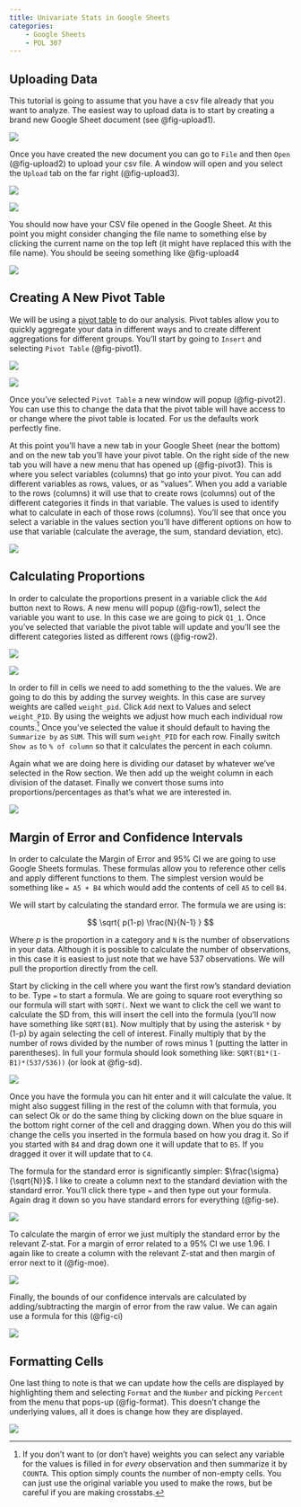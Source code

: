 ```yaml
---
title: Univariate Stats in Google Sheets
categories: 
    - Google Sheets
    - POL 307
---
```



## Uploading Data

This tutorial is going to assume that you have a csv file already that you want to analyze. The easiest way to upload data is to start by creating a brand new Google Sheet document (see @fig-upload1). 

::: {.column-margin}
![](images/upload_1.png){#fig-upload1}
:::

Once you have created the new document you can go to `File` and then `Open` (@fig-upload2) to upload your csv file. A window will open and you select the `Upload` tab on the far right (@fig-upload3). 

::: {.column-margin}
![](images/upload_2.png){#fig-upload2}
:::

![](images/upload_3.png){#fig-upload3}

You should now have your CSV file opened in the Google Sheet. At this point you might consider changing the file name to something else by clicking the current name on the top left (it might have replaced this with the file name). You should be seeing something like @fig-upload4

![](images/upload_4.png){#fig-upload4}

## Creating A New Pivot Table 

We will be using a [pivot table](https://en.wikipedia.org/wiki/Pivot_table) to do our analysis. Pivot tables allow you to quickly aggregate your data in different ways and to create different aggregations for different groups. You'll start by going to `Insert` and selecting `Pivot Table` (@fig-pivot1).

![](images/pivot_1.png){#fig-pivot1}


::: {.column-margin}
![](images/pivot_2.png){#fig-pivot2}
:::


Once you've selected `Pivot Table` a new window will popup (@fig-pivot2). You can use this to change the data that the pivot table will have access to or change where the pivot table is located. For us the defaults work perfectly fine. 

At this point you'll have a new tab in your Google Sheet (near the bottom) and on the new tab you'll have your pivot table. On the right side of the new tab you will have a new menu that has opened up (@fig-pivot3). This is where you select variables (columns) that go into your pivot. You can add different variables as rows, values, or as "values". When you add a variable to the rows (columns) it will use that to create rows (columns) out of the different categories it finds in that variable. The values is used to identify what to calculate in each of those rows (columns). You'll see that once you select a variable in the values section you'll have different options on how to use that variable (calculate the average, the sum, standard deviation, etc). 

::: {.column-margin}
![](images/pivot_3.png){#fig-pivot3}
:::

## Calculating Proportions

In order to calculate the proportions present in a variable click the `Add` button next to Rows. A new menu will popup (@fig-row1), select the variable you want to use. In this case we are going to pick `Q1_1`. Once you've selected that variable the pivot table will update and you'll see the different categories listed as different rows (@fig-row2). 

::: {.column-margin}
![](images/row_1.png){#fig-row1}
:::


![](images/row_2.png){#fig-row2}

In order to fill in cells we need to add something to the the values. We are going to do this by adding the survey weights. In this case are survey weights are called `weight_pid`. Click `Add` next to Values and select `weight_PID`. By using the weights we adjust how much each individual row counts.[^unweighted] Once you've selected the value it should default to having the `Summarize by` as `SUM`. This will sum `weight_PID` for each row. Finally switch `Show as` to `% of column` so that it calculates the percent in each column. 

Again what we are doing here is dividing our dataset by whatever we've selected in the Row section. We then add up the weight column in each division of the dataset. Finally we convert those sums into proportions/percentages as that's what we are interested in. 

![](images/values_5.png){#fig-values}


[^unweighted]: If you don't want to (or don't have) weights you can select any variable for the values is filled in for _every_ observation and then summarize it by `COUNTA`. This option simply counts the number of non-empty cells. You can just use the original variable you used to make the rows, but be careful if you are making crosstabs. 

## Margin of Error and Confidence Intervals 

In order to calculate the Margin of Error and 95% CI we are going to use Google Sheets formulas. These formulas allow you to reference other cells and apply different functions to them. The simplest version would be something like `= A5 + B4` which would add the contents of cell `A5` to cell `B4`. 

We will start by calculating the standard error. The formula we are using is: 

$$ \sqrt{ p(1-p) \frac{N}{N-1} } $$

Where $p$ is the proportion in a category and `N` is the number of observations in your data. Although it is possible to calculate the number of observations, in this case it is easiest to just note that we have 537 observations. We will pull the proportion directly from the cell.

Start by clicking in the cell where you want the first row's standard deviation to be. Type `=` to start a formula. We are going to square root everything so our formula will start with `SQRT(`. Next we want to click the cell we want to calculate the SD from, this will insert the cell into the formula (you'll now have something like `SQRT(B1`). Now multiply that by using the asterisk `*` by (1-p) by again selecting the cell of interest. Finally multiply that by the number of rows divided by the number of rows minus 1 (putting the latter in parentheses). In full your formula should look something like: `SQRT(B1*(1-B1)*(537/536))` (or look at @fig-sd).

![](images/sd.png){#fig-sd}

Once you have the formula you can hit enter and it will calculate the value. It might also suggest filling in the rest of the column with that formula, you can select Ok or do the same thing by clicking down on the blue square in the bottom right corner of the cell and dragging down. When you do this will change the cells you inserted in the formula based on how you drag it. So if you started with `B4` and drag down one it will update that to `B5`. If you dragged it over it will update that to `C4`. 

The formula for the standard error is significantly simpler: $\frac{\sigma}{\sqrt{N}}$. I like to create a column next to the standard deviation with the standard error. You'll click there type `=` and then type out your formula. Again drag it down so you have standard errors for everything (@fig-se).

![](images/se.png){#fig-se}

To calculate the margin of error we just multiply the standard error by the relevant Z-stat. For a margin of error related to a 95% CI we use 1.96. I again like to create a column with the relevant Z-stat and then margin of error next to it (@fig-moe).

![](images/moe.png){#fig-moe}

Finally, the bounds of our confidence intervals are calculated by adding/subtracting the margin of error from the raw value. We can again use a formula for this (@fig-ci)

![](images/ci_up.png){#fig-ci}

## Formatting Cells 

One last thing to note is that we can update how the cells are displayed by highlighting them and selecting `Format` and the `Number` and picking `Percent` from the menu that pops-up (@fig-format). This doesn't change the underlying values, all it does is change how they are displayed. 

![](images/format_2.png){#fig-format}



